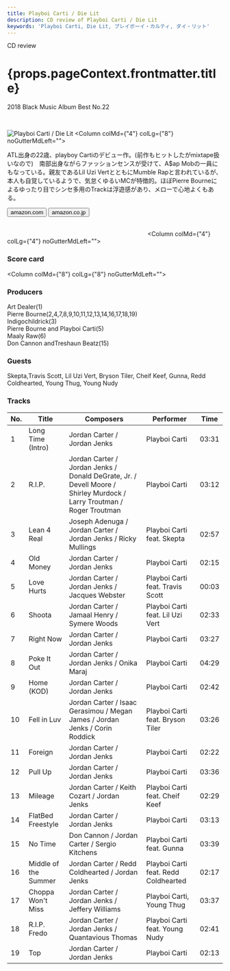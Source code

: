 ```yaml
---
title: Playboi Carti / Die Lit
description: CD review of Playboi Carti / Die Lit
keywords: 'Playboi Carti, Die Lit, プレイボーイ・カルティ, ダイ・リット'
---
```




<p className="largeP">CD review</p>
<h1 className="h1--no--margin">{props.pageContext.frontmatter.title}</h1>
<p className="largeP"><Link to="/best50/2018/">2018 Black Music Album Best No.22</Link></p>

<br/>
<Row  className="image-card-group">
	<Column colMd={"3"} colLg={"4"} noGutterMdLeft="">
       <ImageCard>

![Playboi Carti / Die Lit](../../images/cd/playboicarti1L.jpg) 
</ImageCard>
	</Column>
	<Column colMd={"4"} colLg={"8"} noGutterMdLeft="">
	  <p>
	    ATL出身の22歳、playboy Cartiのデビュー作。(前作もヒットしたがmixtape扱いなので)　南部出身ながらファッションセンスが受けて、A$ap Mobの一員にもなっている。親友であるLil Uzi VertとともにMumble Rapと言われているが、本人も自覚しているようで、気怠くゆるいMCが特徴的。ほぼPierre Bourneによるゆったり目でシンセ多用のTrackは浮遊感があり、メローで心地よくもある。
    </p>
    <div>
	    <Button className="button-right-mergin"  href="https://amzn.to/2YTuUPh" kind="primary" size="small" renderIcon={ArrowUpRight24}>
        amazon.com
      </Button>
      <Button className="button-right-mergin"  href="https://amzn.to/2YFGzRp" kind="secondary" size="small" renderIcon={ArrowUpRight24}>
        amazon.co.jp
      </Button>
	  </div>
	  <a style="display:inline-block;overflow:hidden;background:url(https://linkmaker.itunes.apple.com/ja-jp/lockup.svg?releaseDate=2018-05-11&kind=album&bubble=apple_music&style=mono-black) no-repeat;width:180px;height:45px;" href="https://geo.music.apple.com/jp/album/die-lit/1381553184?mt=1&app=music&ls=1&at=11lcug"></a>
    <a style="display:inline-block;overflow:hidden;background:url(https://linkmaker.itunes.apple.com/ja-jp/badge-lrg.svg?releaseDate=2018-05-11&kind=album&bubble=itunes_music) no-repeat;width:140px;height:41px;" href="https://geo.music.apple.com/jp/album/die-lit/1381553184?app=itunes&at=11lcug"></a>
  </Column>
</Row>
<Row >
  <Column colMd={"4"} colLg={"4"} noGutterMdLeft="">
    <div>
      <h3>Score card</h3>
	    <SliderJS1 value="1" />
      <SliderJS2 value="2" />
	    <SliderJS3 value="2" />
      <SliderJS4 value="8" />
    </div>
  </Column>
  <Column colMd={"8"} colLg={"8"} noGutterMdLeft="">
    <div>
      <h3>Producers</h3>
      <p>
        Art Dealer(1)
        <br/>Pierre Bourne(2,4,7,8,9,10,11,12,13,14,16,17,18,19)
        <br/>Indigochildrick(3)
        <br/>Pierre Bourne and Playboi Carti(5)
        <br/>Maaly Raw(6)
        <br/>Don Cannon andTreshaun Beatz(15)
      </p>
      <h3>Guests</h3>
      <p>
        Skepta,Travis Scott, Lil Uzi Vert, Bryson Tiler, Cheif Keef, Gunna, Redd Coldhearted, Young Thug, Young Nudy
      </p>
    </div>
  </Column>
</Row>

<h3>Tracks</h3>

|	No. |	 Title               |	 Composers                                                                                                           |	 Performer                          |	 Time	|
| --- |	-------------------- | --------------------------------------------------------------------------------------------------------------------- | ------------------------------------ | ----- |
|	1	  |	Long Time (Intro)    | Jordan Carter / Jordan Jenks                                                                                          | Playboi Carti                       	|	03:31 |
|	2	  |	R.I.P.               | Jordan Carter / Jordan Jenks / Donald DeGrate, Jr. / Devell Moore / Shirley Murdock / Larry Troutman / Roger Troutman | Playboi Carti                       	|	03:12 |
|	3	  |	Lean 4 Real          | Joseph Adenuga / Jordan Carter / Jordan Jenks / Ricky Mullings                                                        | Playboi Carti feat. Skepta          	|	02:57 |
|	4	  |	Old Money            | Jordan Carter / Jordan Jenks                                                                                          | Playboi Carti                       	|	02:15 |
|	5	  |	Love Hurts           | Jordan Carter / Jordan Jenks / Jacques Webster                                                                        | Playboi Carti feat. Travis Scott    	|	00:03 |
|	6	  |	Shoota               | Jordan Carter / Jamaal Henry / Symere Woods                                                                           | Playboi Carti feat. Lil Uzi Vert    	|	02:33 |
|	7	  |	Right Now            | Jordan Carter / Jordan Jenks                                                                                          | Playboi Carti                       	|	03:27 |
|	8	  |	Poke It Out          | Jordan Carter / Jordan Jenks / Onika Maraj                                                                            | Playboi Carti                       	|	04:29 |
|	9	  |	Home (KOD)           | Jordan Carter / Jordan Jenks                                                                                          | Playboi Carti                       	|	02:42 |
|	10	|	Fell in Luv          | Jordan Carter / Isaac Gerasimou / Megan James / Jordan Jenks / Corin Roddick                                          | Playboi Carti feat. Bryson Tiler    	|	03:26 |
|	11	|	Foreign              | Jordan Carter / Jordan Jenks                                                                                          | Playboi Carti                       	|	02:22 |
|	12	|	Pull Up              | Jordan Carter / Jordan Jenks                                                                                          | Playboi Carti                       	|	03:36 |
|	13	|	Mileage              | Jordan Carter / Keith Cozart / Jordan Jenks                                                                           | Playboi Carti feat. Cheif Keef      	|	02:29 |
|	14	|	FlatBed Freestyle    | Jordan Carter / Jordan Jenks                                                                                          | Playboi Carti                       	|	03:13 |
|	15	|	No Time              | Don Cannon / Jordan Carter / Sergio Kitchens                                                                          | Playboi Carti feat. Gunna           	|	03:39 |
|	16	|	Middle of the Summer | Jordan Carter / Redd Coldhearted / Jordan Jenks                                                                       | Playboi Carti feat. Redd Coldhearted	|	02:17 |
|	17	|	Choppa Won't Miss    | Jordan Carter / Jordan Jenks / Jeffery Williams                                                                       | Playboi Carti, Young Thug           	|	03:37 |
|	18	|	R.I.P. Fredo         | Jordan Carter / Jordan Jenks / Quantavious Thomas                                                                     | Playboi Carti feat. Young Nudy      	|	02:41 |
|	19	|	Top                  | Jordan Carter / Jordan Jenks                                                                                          | Playboi Carti                       	|	02:13 |
